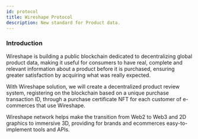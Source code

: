 ---
id: protocol
title: Wireshape Protocol
description: New standard for Product data.
---

### Introduction

Wireshape is building a public blockchain dedicated to decentralizing global product data, making it useful for consumers to have real, complete and relevant information about a product before it is purchased, ensuring greater satisfaction by acquiring what was really expected.

With Wireshape solution, we will create a decentralized product review system, registering on the blockchain based on a unique purchase transaction ID, through a purchase certificate NFT for each customer of e-commerces that use Wireshape.

Wireshape network helps make the transition from Web2 to Web3 and 2D graphics to immersive 3D, providing for brands and ecommerces easy-to-implement tools and APIs.
